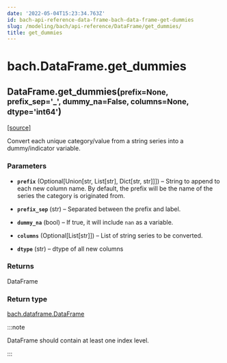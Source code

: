 ```yaml
---
date: '2022-05-04T15:23:34.763Z'
id: bach-api-reference-data-frame-bach-data-frame-get-dummies
slug: /modeling/bach/api-reference/DataFrame/get_dummies/
title: get_dummies
---
```


# bach.DataFrame.get_dummies

<div className="method">

<h2 className="signature-method"><span className="additional-name">DataFrame.</span><span className="name">get_dummies(</span><small className="parameter-list"><span className="parameter" id="prefix">prefix=None</span>, <span className="parameter" id="prefix_sep">prefix_sep='_'</span>, <span className="parameter" id="dummy_na">dummy_na=False</span>, <span className="parameter" id="columns">columns=None</span>, <span className="parameter" id="dtype">dtype='int64'</span></small>)</h2>


&#8203;<span className="view-source">[[source]](https://github.com/objectiv/objectiv-analytics/blob/main/bach/bach/dataframe.py)</span>

<div className="content">

Convert each unique category/value from a string series into a dummy/indicator variable.


### Parameters

* **`prefix`** (Optional[Union[str, List[str], Dict[str, str]]]) – String to append to each new column name. By default, the prefix will be the name of
the series the category is originated from.


* **`prefix_sep`** (str) – Separated between the prefix and label.


* **`dummy_na`** (bool) – If true, it will include `nan` as a variable.


* **`columns`** (Optional[List[str]]) – List of string series to be converted.


* **`dtype`** (str) – dtype of all new columns





### Returns

DataFrame



### Return type

[bach.dataframe.DataFrame](/docs/modeling/bach/api-reference/DataFrame/bach.DataFrame.get_dummies/)


:::note

DataFrame should contain at least one index level.


:::


</div>


</div>

